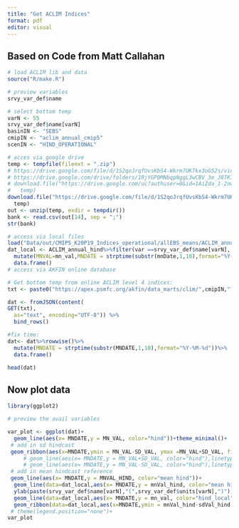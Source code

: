 ```yaml
---
title: "Get ACLIM Indices"
format: pdf
editor: visual
---
```


## Based on Code from Matt Callahan

```r

# load ACLIM lib and data
source("R/make.R")

# preview variables
srvy_var_def$name

# select bottom temp
varN <- 55
srvy_var_def$name[varN]
basinIN <- "SEBS"
cmipIN <- "aclim_annual_cmip5"
scenIN <- "HIND_OPERATIONAL"

# acces via google drive
temp <- tempfile(fileext = ".zip")
# https://drive.google.com/file/d/1S2qoJrqfUvsKbS4-Wkrm7UK7kx3oG52s/view?usp=drive_link
# https://drive.google.com/drive/folders/1RjYGP0MNbqpNggL3wCBV_3e_J87K7m3f&export=download
# download.file("https://drive.google.com/uc?authuser=0&id=1AiZda_1-2nwrxI8fLD0Y6e5rTg7aocv0&export=download",
#   temp)
download.file("https://drive.google.com/file/d/1S2qoJrqfUvsKbS4-Wkrm7UK7kx3oG52s/view?usp=drive_link",
  temp)
out <- unzip(temp, exdir = tempdir())
bank <- read.csv(out[14], sep = ";")
str(bank)

# access via local files
load("Data/out/CMIP5_K20P19_Indices_operational/allEBS_means/ACLIM_annual_hind_mn.Rdata")
dat_local <- ACLIM_annual_hind%>%filter(var ==srvy_var_def$name[varN], basin ==basinIN)%>%rowwise()%>%
  mutate(MNVAL=mn_val,MNDATE = strptime(substr(mnDate,1,10),format="%Y-%M-%d"))%>%
  data.frame()
# access via AKFIN online database

# Get bottom temp from online ACLIM level 4 indices:
txt <- paste0("https://apex.psmfc.org/akfin/data_marts/clim/",cmipIN,"?dataset=",scenIN,"&var=",srvy_var_def$name[varN],"&basin=",basinIN)

dat <- fromJSON(content(
GET(txt),
  as="text", encoding="UTF-8")) %>%
  bind_rows()

#fix time:
dat<- dat%>%rowwise()%>%
  mutate(MNDATE = strptime(substr(MNDATE,1,10),format="%Y-%M-%d"))%>%
  data.frame()

head(dat)

```

## Now plot data

```r

library(ggplot2)

# preview the avail variables

var_plot <- ggplot(dat)+
  geom_line(aes(x= MNDATE,y = MN_VAL, color="hind"))+theme_minimal()+
 # add in sd hindcast
 geom_ribbon(aes(x=MNDATE,ymin = MN_VAL-SD_VAL, ymax =MN_VAL+SD_VAL, fill = "hind"),alpha=.2)+
     # geom_line(aes(x= MNDATE,y = MN_VAL+SD_VAL, color="hind"),linetype="dashed")+
     # geom_line(aes(x= MNDATE,y = MN_VAL-SD_VAL, color="hind"),linetype="dashed")
 # add in mean hindcast reference
 geom_line(aes(x= MNDATE,y = MNVAL_HIND, color="mean hind"))+
  geom_line(data=dat_local,aes(x= MNDATE,y = mnVal_hind, color="mean hind local"))+
  ylab(paste(srvy_var_def$name[varN],"(",srvy_var_def$units[varN],")"))+
  geom_line(data=dat_local,aes(x= MNDATE,y = mn_val, color="hind_local"))+
  geom_ribbon(data=dat_local,aes(x=MNDATE,ymin = mnVal_hind-sdVal_hind, ymax =mnVal_hind+sdVal_hind, fill = "hind_local"),alpha=.2)
 # theme(legend.position="none")+
var_plot
  
```
